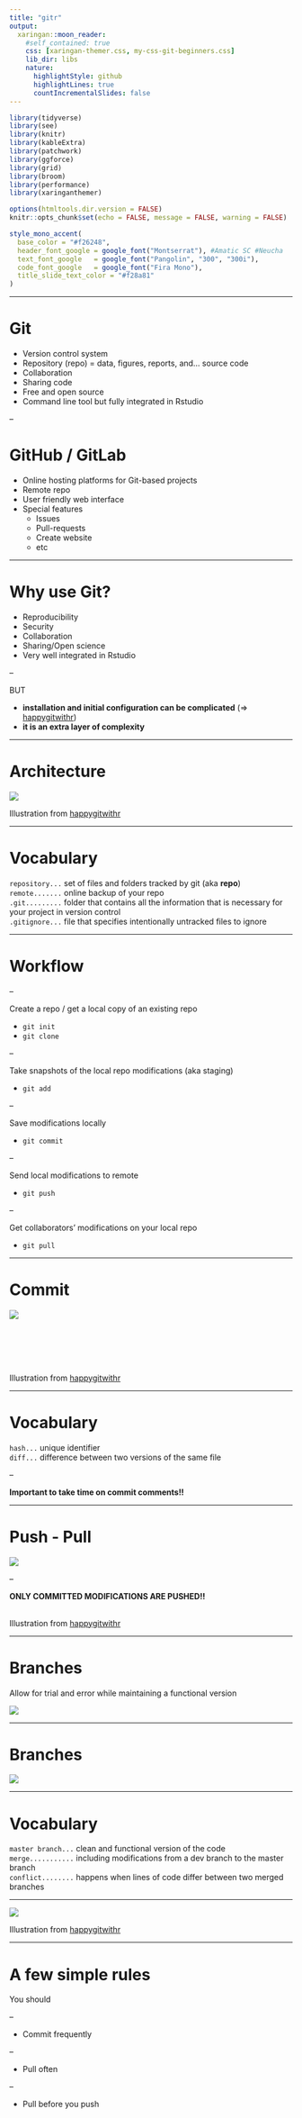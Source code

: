 ```yaml
---
title: "gitr"
output:
  xaringan::moon_reader:
    #self_contained: true
    css: [xaringan-themer.css, my-css-git-beginners.css]
    lib_dir: libs
    nature:
      highlightStyle: github
      highlightLines: true
      countIncrementalSlides: false
---
```


<!--
Notes for next time:
* ajouter un passage sur le R2
-->

```r
library(tidyverse)
library(see)
library(knitr)
library(kableExtra)
library(patchwork)
library(ggforce)
library(grid)
library(broom)
library(performance)
library(xaringanthemer)
```

```r
options(htmltools.dir.version = FALSE)
knitr::opts_chunk$set(echo = FALSE, message = FALSE, warning = FALSE)

```

```r
style_mono_accent(
  base_color = "#f26248",
  header_font_google = google_font("Montserrat"), #Amatic SC #Neucha
  text_font_google   = google_font("Pangolin", "300", "300i"),
  code_font_google   = google_font("Fira Mono"),
  title_slide_text_color = "#f28a81"
)
```

<!-- Goal of this presentation: not to teach you git but to make you want to learn it -->
<!-- I am a biostatistician in a scientific research team, so the presentation I will make will reflect this very practical use -->

---

# Git

 <!-- Disclaimer I am not an expert, I am not a software developer, I am a statistician in a research lab, I mainly do data analysis and paper writing -->

* Version control system 
<!-- Most popular version control control system; Like the word track change option but 10 times more powerful -->
<!-- Its original purpose was to help groups of developers work collaboratively on big software projects. -->
<!-- developed by Linus Torvald the developer of Linux, developed git to be able to develop linux -->
* Repository (repo) = data, figures, reports, and... source code  <!-- Records changes made over time in a special data base called a repository -->
<!-- It enables you to see your project history and who has made change when and why -->
<!-- And if you make a mistake you can always switch your project back to an earlier state -->
* Collaboration <!-- utile même pour soi même quand on travaille avec plusieurs ordi -->
* Sharing code <!-- de plus en plus utile dans la communauté scientifique -->
* Free and open source
* Command line tool but fully integrated in Rstudio

--

# GitHub / GitLab

* Online hosting platforms for Git-based projects
<!-- They provide a home for your Git-based projects on the internet. -->
<!-- Like DropBox but to the power 10 -->
* Remote repo  <!-- very useful even when working solo on a project -->
* User friendly web interface <!-- Especially useful when sharing code -->
* Special features
  * Issues
  * Pull-requests
  * Create website
  * etc

<!-- It allows other people to see your stuff, sync up with you, and perhaps even make changes. -->
<!-- Github is the most popular and gitlab is often used academically for historical reasons -->

---

# Why use Git?

* Reproducibility
<!-- For individual researchers, Git provides a powerful way to track and compare versions, retrace errors, explore new approaches in a structured manner, while maintaining a full audit trail. For larger collaborative efforts, Git and Git hosting services make it possible for everyone to work asynchronously and merge their contributions at any time, all the while maintaining a complete authorship trail. -->
* Security <!-- online copy of your code -->
* Collaboration <!-- more and more common in modern data science -->
* Sharing/Open science <!-- for us we can easily share our publication code --> 
* Very well integrated in Rstudio <!-- which removes a lot of the initial hassle/hurdles historically associated with git -->

--

BUT

* **installation and initial configuration can be complicated** (=> [happygitwithr](https://happygitwithr.com/))
* **it is an extra layer of complexity**

---

# Architecture

<!-- A central server, several computers -->

![](collaboration_small.png)

<!-- With Git, all contributors have a copy of the repo, with all files and the full history. It is typical to stay in sync through the use of a central remote repo, such as GitHub. Hosted remotes like GitHub also provide access to the repo through a web browser. -->

Illustration from [happygitwithr](https://happygitwithr.com/)

---

# Vocabulary

`repository...` set of files and folders tracked by git (aka **repo**)  
`remote.......` online backup of your repo  
`.git.........` folder that contains all the information that is necessary for your project in version control   <!-- and all the information about commits, remote repository address  It also contains a log that stores your commit history so that you can roll back to history. -->  
`.gitignore...` file that specifies intentionally untracked files to ignore

---

# Workflow

<!-- git developed as a command line tool but you can (nearly) never use them when working in Rstudio -->

--

Create a repo  / get a local copy of an existing repo 

* `git init`
* `git clone` 

--

Take snapshots of the local repo modifications (aka staging)

* `git add`

--

Save modifications locally

* `git commit`

--

Send local modifications to remote

* `git push`

--

Get collaborators' modifications on your local repo

* `git pull`

---

# Commit

<!-- to save modifications of a repo you always have to do the two following steps stage and commit, so I will talk about these two actions as if they were one because in practice that's how it is -->

![](commits.png)

<!-- Partial commit history for our iris example, highlighting diffs, commit messages,
SHAs, and tags -->

<br/>
<br/>
<br/>
<br/>

Illustration from [happygitwithr](https://happygitwithr.com/)

---

# Vocabulary

`hash...` unique identifier  
`diff...` difference between two versions of the same file  

--

**Important to take time on commit comments!!**

---

# Push - Pull

![](push_pull.png)
<br/>

<!-- One contributor has made two new commits and updates the master copy on
GitHub with a push. Another contributor stays up-to-date with a pull from GitHub. -->

--

**ONLY COMMITTED MODIFICATIONS ARE PUSHED!!**
<br/>
<br/>

Illustration from [happygitwithr](https://happygitwithr.com/)

---

# Branches

Allow for trial and error while maintaining a functional version

![](branches.png)

---

# Branches

![](octopus.jpeg)

---

# Vocabulary

`master branch...` clean and functional version of the code  
`merge...........` including modifications from a dev branch to the master branch  
`conflict........` happens when lines of code differ between two merged branches  

---

![](versioning.png)

Illustration from [happygitwithr](https://happygitwithr.com/)

---

# A few simple rules

You should

--

* Commit frequently <!-- Instead, you should often commit small, single changes with carefully crafted commit messages that tell what the small, discrete change is.  -->

--

* Pull often <!-- to keep your local machine as close to the remote repository as possible -->

--

* Pull before you push  <!--Doing so will ensure that your local copy is in sync with the remote repository.  You can do this as often as you like, and should do it frequently — at least once a day if not more.-->

<br/>
<br/>
<br/>
<br/>
<br/>
<br/>
<br/>
<br/>
<br/>
<br/>
<br/>

ref: [Rules for Good Git Hygiene](https://betterprogramming.pub/six-rules-for-good-git-hygiene-5006cf9e9e2)

---

# Git in IAB - Team 12

* Each engineer, researcher, post-doc, etc has their own personnal account

--

* **!!NO DATA IS TRACKED!!** ==> `/data` folder *always* in the `.gitignore` file

--

* Team account to share publication code and useful productions: 

--

![](iab-env-epi.png)

---

# How I use Git

* One Rstudio project per analysis synchronised on my own GitLab account

--

* Upload code for my publications once they are online on the team's GitLab

--

* Share my code with researchers

---

# How I use Git

`~/projects`

![](project-folder.png)

---

# How I use Git

`~/projects/babylab`

![](babylab-folder.png)

---

# How I use Git

`~/projects/babylab/.gitignore`

![](gitignore.png)

---

# How I use Git

`www.gitlab.com`

![](my-gitlab.png)

---

# Useful links

* Great resource on all day to day uses, problems and diagnostics of git with R: https://happygitwithr.com/
* Goog presentation in French: https://www.slideshare.net/VincentGuyader/git-rstudio-vincent-guyader
* Scientific preprint publication on using git with R: https://doi.org/10.7287/peerj.preprints.3159v2
* In depth youtube tutorial on Git: https://www.youtube.com/watch?v=8JJ101D3knE
* Our teams public GitLab page: https://gricad-gitlab.univ-grenoble-alpes.fr/iab-env-epi

---

![](github.gif) 

<!-- Transition to Pau  -->

<!-- 
Now the bad news: Git was built neither for the exact usage described here, nor for
broad usability. You will undoubtedly notice this, so it's best to know in advance. Happily,
there are many helpful tools that mediate your interactions with Git. GitHub itself is a
ne example, as is RStudio (RStudio Integrated Desktop Environment n.d.). In addition
to pointing out tools that soften Git's sharpest edges, I recommend specic habits and
attitudes that reduce frustration.
-->

<!-- Show: -->

<!-- Init, clone, stage, commit, push, pull, diff, history -->

